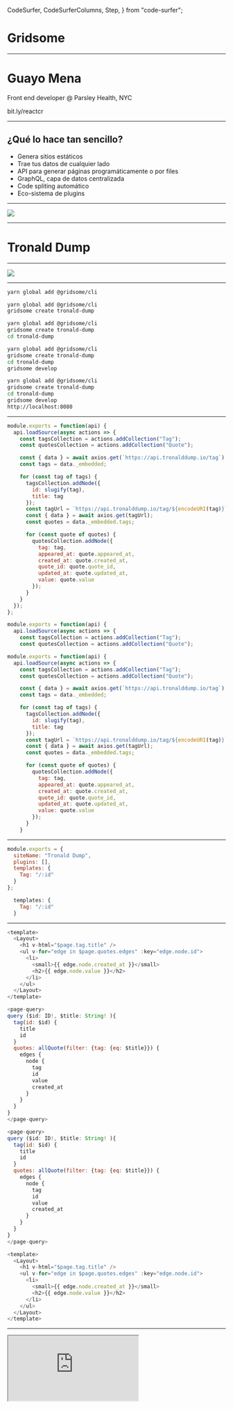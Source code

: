   CodeSurfer,
  CodeSurferColumns,
  Step,
} from "code-surfer";

# Gridsome

---

# Guayo Mena

Front end developer @ Parsley Health, NYC
<div>
bit.ly/reactcr
</div>

---

## ¿Qué lo hace tan sencillo?

- Genera sitios estáticos
- Trae tus datos de cualquier lado
- API para generar páginas programáticamente o por files
- GraphQL, capa de datos centralizada
- Code spliting automático
- Eco-sistema de plugins

---

![](https://assets.tronalddump.io/img/tronalddump_850x850.png)

---

# Tronald Dump

---

![](https://res.cloudinary.com/guayo/image/upload/v1572100294/slides/SHOW-ME-THE-CODE-.jpg)

---

<CodeSurfer>

```bash title="Instalar gridsome"
yarn global add @gridsome/cli
```

```bash title="Crear el proyecto"
yarn global add @gridsome/cli
gridsome create tronald-dump
```

```bash title="Pasarse al directorio"
yarn global add @gridsome/cli
gridsome create tronald-dump
cd tronald-dump
```

```bash title="Iniciar el server"
yarn global add @gridsome/cli
gridsome create tronald-dump
cd tronald-dump
gridsome develop
```

```bash title="Admirar en el browser"
yarn global add @gridsome/cli
gridsome create tronald-dump
cd tronald-dump
gridsome develop
http://localhost:8080
```
</CodeSurfer>

---

<CodeSurfer>

```js title="Importar data"
module.exports = function(api) {
  api.loadSource(async actions => {
    const tagsCollection = actions.addCollection("Tag");
    const quotesCollection = actions.addCollection("Quote");

    const { data } = await axios.get(`https://api.tronalddump.io/tag`);
    const tags = data._embedded;

    for (const tag of tags) {
      tagsCollection.addNode({
        id: slugify(tag),
        title: tag
      });
      const tagUrl = `https://api.tronalddump.io/tag/${encodeURI(tag)}`;
      const { data } = await axios.get(tagUrl);
      const quotes = data._embedded.tags;

      for (const quote of quotes) {
        quotesCollection.addNode({
          tag: tag,
          appeared_at: quote.appeared_at,
          created_at: quote.created_at,
          quote_id: quote.quote_id,
          updated_at: quote.updated_at,
          value: quote.value
        });
      }
    }
  });
};
```

```js title="Importar data" subtitle="Crear colecciones"
module.exports = function(api) {
  api.loadSource(async actions => {
    const tagsCollection = actions.addCollection("Tag");
    const quotesCollection = actions.addCollection("Quote");
```

```js title="Importar data" subtitle="Alimentar colecciones"
module.exports = function(api) {
  api.loadSource(async actions => {
    const tagsCollection = actions.addCollection("Tag");
    const quotesCollection = actions.addCollection("Quote");

    const { data } = await axios.get(`https://api.tronalddump.io/tag`);
    const tags = data._embedded;

    for (const tag of tags) {
      tagsCollection.addNode({
        id: slugify(tag),
        title: tag
      });
      const tagUrl = `https://api.tronalddump.io/tag/${encodeURI(tag)}`;
      const { data } = await axios.get(tagUrl);
      const quotes = data._embedded.tags;

      for (const quote of quotes) {
        quotesCollection.addNode({
          tag: tag,
          appeared_at: quote.appeared_at,
          created_at: quote.created_at,
          quote_id: quote.quote_id,
          updated_at: quote.updated_at,
          value: quote.value
        });
      }
    }
```

</CodeSurfer>

---

<CodeSurfer>

```js title="Crear páginas"
module.exports = {
  siteName: "Tronald Dump",
  plugins: [],
  templates: {
    Tag: "/:id"
  }
};
```

```js title="Crear páginas" subtitle="La magia"
  templates: {
    Tag: "/:id"
  }
```

</CodeSurfer>

---

<CodeSurfer>

```js title="Template" subtitle="/src/templates/Tag"
<template>
  <Layout>
    <h1 v-html="$page.tag.title" />
    <ul v-for="edge in $page.quotes.edges" :key="edge.node.id">
      <li>
        <small>{{ edge.node.created_at }}</small>
        <h2>{{ edge.node.value }}</h2>
      </li>
    </ul>
  </Layout>
</template>

<page-query>
query ($id: ID!, $title: String! ){
  tag(id: $id) {
    title
    id
  }
  quotes: allQuote(filter: {tag: {eq: $title}}) {
    edges {
      node {
        tag
        id
        value
        created_at
      }
    }
  }
}
</page-query>
```

```js title="Template" subtitle="Query"
<page-query>
query ($id: ID!, $title: String! ){
  tag(id: $id) {
    title
    id
  }
  quotes: allQuote(filter: {tag: {eq: $title}}) {
    edges {
      node {
        tag
        id
        value
        created_at
      }
    }
  }
}
</page-query>
```

```js title="Template" subtitle="Markup"
<template>
  <Layout>
    <h1 v-html="$page.tag.title" />
    <ul v-for="edge in $page.quotes.edges" :key="edge.node.id">
      <li>
        <small>{{ edge.node.created_at }}</small>
        <h2>{{ edge.node.value }}</h2>
      </li>
    </ul>
  </Layout>
</template>
```

</CodeSurfer>

---

<Iframe src="https://agitated-benz-2862dd.netlify.com/" />

---

< 60 líneas de código = 56 páginas

---

![](https://res.cloudinary.com/guayo/image/upload/v1572109544/slides/netlify-logo.png)


